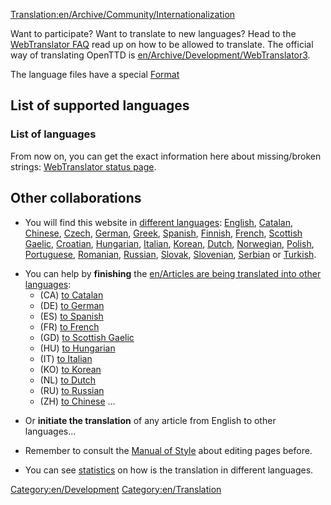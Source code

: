 [[Translation:en/Archive/Community/Internationalization]]


Want to participate? Want to translate to new languages? Head to the [http://translator.openttd.org/en/faq WebTranslator FAQ] read up on how to be allowed to translate. The official way of translating OpenTTD is [[en/Archive/Development/WebTranslator3]].

The language files have a special [[en/Archive/Source/OpenTTDDevBlackBook/Format of langfiles|Format]]

=='''List of supported languages'''==

==='''List of languages'''===
From now on, you can get the exact information here about missing/broken strings:
[https://translator.openttd.org/project/openttd-trunk WebTranslator status page].

=='''Other collaborations'''==
*You will find this website in [[:Category:en/Articles in other languages|different languages]]: [[en/Main Page|English]], [[ca/Pàgina principal|Catalan]], [[zh/首页|Chinese]], [[cs/Hlavní strana|Czech]], [[de/Startseite|German]], [[el/Κύρια πύλη|Greek]], [[es/Página principal|Spanish]], [[fi/Etusivu|Finnish]], [[fr/Accueil|French]], [[gd/Prìomh-Dhuilleag|Scottish Gaelic]], [[hr/Glavna stranica|Croatian]], [[hu/Kezdőlap|Hungarian]], [[it/Pagina principale|Italian]], [[ko/대문|Korean]], [[nl/Hoofdpagina|Dutch]], [[no/Forside|Norwegian]], [[pl/Strona główna|Polish]], [[pt/Página principal|Portuguese]], [[ro/Pagina principală|Romanian]], [[ru/Главная страница|Russian]], [[sk/Hlavná stránka|Slovak]], [[sl/Glavna stran|Slovenian]], [[sr/Glavna strana|Serbian]] or [[tr/Ana sayfa|Turkish]].

*You can help by '''finishing''' the [[en/Articles are being translated into other languages]]:
**(CA) [[:Category:ca/Articles traduint-se al català|to Catalan]]
**(DE) [[:Category:de/Artikel, welche in die deutsche Sprache übersetzt werden|to German]]
**(ES) [[:Category:es/Artículos que se están traduciendo al español|to Spanish]]
**(FR) [[:Category:fr/À traduire en français|to French]]
**(GD) [[:Category:gd/Ag eadar-theangachadh dhan Ghàidhlig|to Scottish Gaelic]]
**(HU) [[:Category:hu/Fordításban|to Hungarian]]
**(IT) [[:Category:it/Articoli in fase di traduzione|to Italian]]
**(KO) [[:Category:ko/한국어로 번역 중인 문서|to Korean]]
**(NL) [[:Category:nl/Artikelen die worden vertaald|to Dutch]]
**(RU) [[:Category:ru/Статьи, которые в настоящее время переводятся на русский язык|to Russian]]
**(ZH) [[:Category:zh/中文文章|to Chinese]] ...

*Or '''initiate the translation''' of any article from English to other languages...

*Remember to consult the [[en/Manual of Style#Non-english_pages|Manual of Style]] about editing pages before.

*You can see [[:Category:en/Other languages|statistics]] on how is the translation in different languages.

[[Category:en/Development]][[Category:en/Translation]]